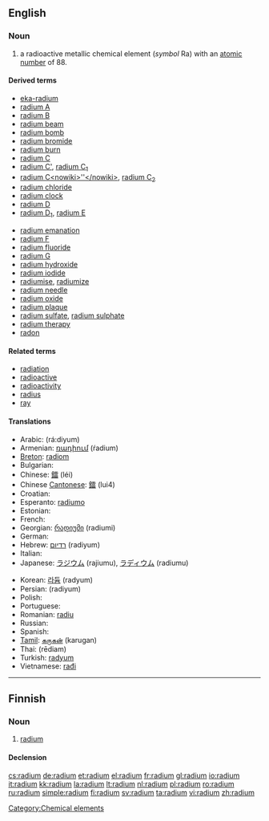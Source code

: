 ==English==
{{elements|Ra|francium|Fr|actinium|Ac}}

===Noun===
{{en-noun|-}}
{{wikipedia}}

# a radioactive metallic chemical element (''symbol'' Ra) with an [[atomic number]] of 88.

====Derived terms====
{{top2}}
* [[eka-radium]]
* [[radium A]]
* [[radium B]]
* [[radium beam]]
* [[radium bomb]]
* [[radium bromide]]
* [[radium burn]]
* [[radium C]]
* [[radium C']], [[radium C1|radium C<sub>1</sub>]]
* [[radium C<nowiki>''</nowiki>]], [[radium C2|radium C<sub>2</sub>]]
* [[radium chloride]]
* [[radium clock]]
* [[radium D]]
* [[radium D1|radium D<sub>1</sub>]], [[radium E]]
{{mid2}}
* [[radium emanation]]
* [[radium F]]
* [[radium fluoride]]
* [[radium G]]
* [[radium hydroxide]]
* [[radium iodide]]
* [[radiumise]], [[radiumize]]
* [[radium needle]]
* [[radium oxide]]
* [[radium plaque]]
* [[radium sulfate]], [[radium sulphate]]
* [[radium therapy]]
* [[radon]]
{{bottom}}

====Related terms====
* [[radiation]]
* [[radioactive]]
* [[radioactivity]]
* [[radius]]
* [[ray]]

====Translations====
{{trans-top|chemical element}}
* Arabic: {{Arab|[[راديوم|راديُوم]]}} (rá:diyum) {{m}}
* Armenian: [[ռադիում]] (ŕadium)
* [[Breton]]: [[radiom]] {{m}}
* Bulgarian: {{t-|bg|радий|m|tr=radij|sc=Cyrl}}
* Chinese: [[鐳]] (léi)
* Chinese [[Cantonese]]: [[鐳]] (lui4)
* Croatian: {{t-|hr|radij|m}}
* Esperanto: [[radiumo]]
* Estonian: {{t-|et|raadium}}
* French: {{t+|fr|radium}}
* Georgian: [[რადიუმი]] (radiumi)
* German: {{t+|de|Radium|n}}
* Hebrew: [[רדיום]] (radiyum)
* Italian: {{t+|it|radio|m}}
* Japanese: [[ラジウム]] (rajiumu), [[ラディウム]] (radiumu)
{{trans-mid}}
* Korean: [[라듐]] (radyum)
* Persian: {{fa-Arab|[[راديوم]]}} (radiyum)
* Polish: {{t+|pl|rad|m}}
* Portuguese: {{t+|pt|rádio|m}}
* Romanian: [[radiu]] {{n}}
* Russian: {{t+|ru|радий|m|tr=rádij|sc=Cyrl}}
* Spanish: {{t+|es|radio}}
* [[Tamil]]: [[கருகன்]] (karugan)
* Thai: {{Thai|[[เรเดียม]]}} (rēdiam)
* Turkish: [[radyum]]
* Vietnamese: [[rađi]]
{{trans-bottom}}

[[Category:Chemical elements]]

----

==Finnish==
{{wikipedia|lang=fi}}

===Noun===
{{infl|fi|noun}}

# {{element|lang=fi}} [[#English|radium]]

====Declension====
{{fi-decl-tuoli|radium|np=1}}

[[cs:radium]]
[[de:radium]]
[[et:radium]]
[[el:radium]]
[[fr:radium]]
[[gl:radium]]
[[io:radium]]
[[it:radium]]
[[kk:radium]]
[[la:radium]]
[[lt:radium]]
[[nl:radium]]
[[pl:radium]]
[[ro:radium]]
[[ru:radium]]
[[simple:radium]]
[[fi:radium]]
[[sv:radium]]
[[ta:radium]]
[[vi:radium]]
[[zh:radium]]